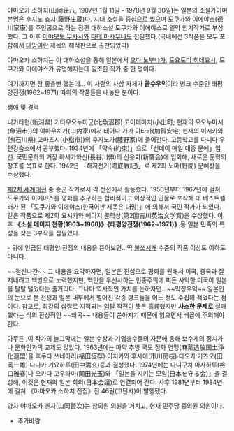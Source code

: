 야마오카 소하치(山岡荘八, 1907년 1월 11일 - 1978년 9월 30일)는 일본의 소설가이며 본명은 후지노 쇼지(藤野庄蔵)다. 시대 소설을 중심으로 썼으며 [[도쿠가와 이에야스]](德川家康)를 주인공으로 하는 장편 대하소설 도쿠가와 이에야스로 일약 인기작가로 부상했다. 그 이후 [[미야모토 무사시]]와 [[다테 마사무네]]도 집필했다.(국내에선 3작품을 모두 포함해서 [[대망]]이란 제목의 해적판으로 출판되었다)

야마오카 소하치는 이 대하소설을 통해 일본에서 [[오다 노부나가]], [[도요토미 히데요시]], 도쿠가와 이에야스가 유명해지는데 일조한 작가 중 한 명이다.

여기까지면 참 좋을뻔 했는데... 이 사람의 사상 자체가 '''골수우익'''이라 병크 수준인 태평양전쟁(1962~1971) 따위의 작품들을 내놓은 분이다.


생애 및 경력

니가타현(新潟県) 기타우오누마군(北魚沼郡) 고이데마치(小出町; 현재의 우오누마시(魚沼市))의 야마우치가(山内家)에서 태어나 가가 아타카(加賀安宅; 현재의 이시카와현(石川県) 고마츠시(小松市))의 후지노가(藤野家)에 들어간다. 고등학교를 다니다 우편강습소에서 공부했다. 1934년에 「약속(約束)」으로「선데이 매일 대중 문예」입선. 국민문학의 거장 하세가와신(長谷川伸)의 신응회(新鷹会)에 입회해, 새로운 문학의 창조를 목표로 한다. 1942년 「해저전기(海底戰記)」로 제2회 노마(野間) 문예상을 수상했다. 

[[제2차 세계대전]] 중 종군 작가로서 각 전선에서 활동했다. 1950년부터 1967년에 걸쳐 도쿠가와 이에야스를 평화를 추구하는 합리적이고 이상적인 인물로 포착해 대 베스트셀러가 된 「도쿠가와 이에야스(한국어판 제목은 대망)」에 의해서 국민 작가가 되었다. 같은 작품으로 제2회 요시카와 에이지 문학상(第2回吉川英治文学賞)을 수상했다. 이후 '''《소설 메이지 천황(1963~1968)》《태평양전쟁(1962~1971)》'''등 일본 민족의 특성을 찾는 3부작을 집필했다.

- 위에 언급된 태평양 전쟁의 내용을 뜯어보면.. 딱 [[불쏘시개]] 수준의 작품 이상도 이하도 아니다. 

~~정신나간~~ 그 내용을 요약하자면, 일본은 진심으로 평화를 원해서 미국, 중국과 잘 지내려고 백방으로 노력했지만, 백인을 우선시하는 인종주의에 찌든 사악한 미국이 일본을 탈탈 털었다는 줄거리다. 그나마 역사적인 가치를 논하자면.. ~~막장우익~~ 일본인의 눈으로 본 전쟁과 일본 내부에서 벌어진 각종 병크들을 어느 정도 수집해 적었다는 점이다. 참고로, 최강의 삽질로 지적되는 [[임팔 작전]]이 뜻은 훌륭했지만 '''사소한 문제로''' 실패했다는 식의 환상적인 ~~왜곡~~ 내용들이 쏟아지기 때문에 읽으면서 배꼽에 주의해야 한다.


아무튼 ,이 작가의 늘그막에는 일본 수상과 기업총수들의 자문에 응해 보수계의 정치가나 문화인과의 교제도 많았다. 1963년에는 마약 추방 국토 정화 연맹(麻薬追放国土浄化連盟)을 후쿠다 쓰네아리(福田恆存)·이치카와 후사에(市川房枝)·다오카 가즈오(田岡一雄)·다나카 기요하루(田中清玄)등과 결성했다. 1974년에는 다니구치 마사하루(谷口雅春)나 오카다 고우타마(岡田光玉)와 「일본을 지키는 모임(日本を守る会)」을 결성해, 이것은 현재의 일본 회의(日本会議)로 연결되어 간다. 사후 1981년부터 1984년에 걸쳐 《야마오카 소하치 전집》전 46권(고단샤)이 발행됐다.

양자 야마오카 겐지(山岡賢次)는 참의원 의원을 거치고, 현재 민주당 중의원 의원이다.


* 추가바람
